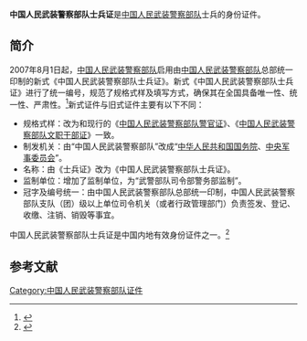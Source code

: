 '''中国人民武装警察部队士兵证'''是[[中国人民武装警察部队|中国人民武装警察部队]]士兵的身份证件。

==简介==
2007年8月1日起，[[中国人民武装警察部队|中国人民武装警察部队]]启用由[[中国人民武装警察部队|中国人民武装警察部队]]总部统一印制的新式《中国人民武装警察部队士兵证》。新式《中国人民武装警察部队士兵证》进行了统一编号，规范了规格式样及填写方式，确保其在全国具备唯一性、统一性、严肃性。<ref>{{Cite web |url=http://gb.cri.cn/14714/2007/06/17/106@1637546.htm |title=公安边防部队8月1日起将启用新式士兵证件，国际在线，2007-06-17 |accessdate=2013-12-19 |archive-date=2016-03-04 |archive-url=https://web.archive.org/web/20160304111454/http://gb.cri.cn/14714/2007/06/17/106@1637546.htm |dead-url=no }}</ref>新式证件与旧式证件主要有以下不同：
*规格式样：改为和现行的《[[中国人民武装警察部队警官证|中国人民武装警察部队警官证]]》、《[[中国人民武装警察部队文职干部证|中国人民武装警察部队文职干部证]]》一致。
*制发机关：由“中国人民武装警察部队”改成“[[中华人民共和国国务院|中华人民共和国国务院]]、[[中央军事委员会|中央军事委员会]]”。
*名称：由《士兵证》改为《中国人民武装警察部队士兵证》。
*监制单位：增加了监制单位，为“武警部队司令部警务部监制”。
*冠字及编号统一：由中国人民武装警察部队总部统一印制，中国人民武装警察部队支队（团）级以上单位司令机关（或者行政管理部门）负责签发、登记、收缴、注销、销毁等事宜。

中国人民武装警察部队士兵证是中国内地有效身份证件之一。<ref>{{Cite web |url=http://news.sina.com.cn/c/2007-03-09/015411369727s.shtml |title=大陆居所和有效证件成为预订奥运门票条件，新浪，2007年03月09日 |accessdate=2013-12-19 |archive-date=2020-05-16 |archive-url=https://web.archive.org/web/20200516071155/http://news.sina.com.cn/c/2007-03-09/015411369727s.shtml |dead-url=no }}</ref>

==参考文献==
{{reflist}}

{{中华人民共和国内地个人身份证件}}
[[Category:中国人民武装警察部队证件|Category:中国人民武装警察部队证件]]